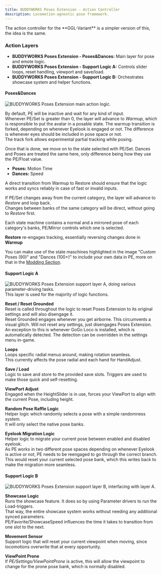 ---
title: BUDDYWORKS Poses Extension - Action Controller
description: Locomotion-agnostic pose framework.
---

<Aside>The action controller for the **GGL-Variant** is a simpler version of this, the idea is the same.</Aside>

### Action Layers

- **BUDDYWORKS Poses Extension - Poses&Dances:** Main layer for pose and emote logic.
- **BUDDYWORKS Poses Extension - Support Logic A:** Controls slider loops, reset handling, viewport and save/load.
- **BUDDYWORKS Poses Extension - Support Logic B:** Orchestrates showcase system and helper functions.


#### Poses&Dances
![BUDDYWORKS Poses Extension main action logic.](./img/003.webp)  

By default, PE will be inactive and wait for any kind of input.  
Whenever PE/Set is greater than 0, the layer will advance to *Warmup*, which is responsible to put the avatar in a posable state. The warmup transition is forked, depending on whenever Eyelook is engaged or not. The difference is whenever eyes should be included in pose space or not.  
The track fork allows experimental partial tracking while posing.

Once that is done, we move on to the state selected with PE/Set. Dances and Poses are treated the same here, only difference being how they use the PE/Float value.
- **Poses:** Motion Time
- **Dances:** Speed

A direct transition from Warmup to Restore should ensure that the logic works and syncs reliably in case of fast or invalid inputs.

If PE/Set changes away from the current category, the layer will advance to *Restore* and loop back.  
Changes between banks of the same category will be direct, without going to *Restore* first.  

Each state machine contains a normal and a mirrored pose of each category's banks, PE/Mirror controls which one is selected.

**Restore** re-engages tracking, essentially reversing changes done in **Warmup**

You can make use of the state maschines highlighted in the image "Custom Poses (90)" and "Dances (100+)" to include your own data in PE, more on that in the [Modding Section](/posesextension/modding).

#### Support Logic A
![BUDDYWORKS Poses Extension support layer A, doing various parameter-driving tasks.](./img/004.webp)  
This layer is used for the majority of logic functions.

**Reset / Reset Grounded**  
Reset is called throughout the logic to reset Poses Extension to its original settings and will also disengage it.  
Reset Grounded engages whenever you get airborne. This circumvents a visual glitch. Will not reset any settings, just disengages Poses Extension. An exception to this is whenever GoGo Loco is installed, which is automatically detected. The detection can be overridden in the settings menu in-game.

**Loops**  
Loops specific radial menus around, making rotation seamless.  
This currently affects the pose radial and each hand for HandAdjust.

**Save / Load**  
Logic to save and store to the provided save slots.
Triggers are used to make those quick and self-resetting.

**ViewPort Adjust**  
Engaged when the HeightSlider is in use, forces your ViewPort to align with the current Pose, including height.

**Random Pose Raffle Logic**  
Helper logic which randomly selects a pose with a simple randomness system.  
It will only select the native pose banks.

**Eyelook Migration Logic**  
Helper logic to migrate your current pose between enabled and disabled eyelook.  
As PE works in two different pose spaces depending on whenever Eyelook is active or not, PE needs to be reengaged to go through the correct branch. This would reset your current selected pose bank, which this writes back to make the migration more seamless.

#### Support Logic B
![BUDDYWORKS Poses Extension support layer B, interfacing with layer A.](./img/005.webp) 

**Showcase Logic**  
Runs the showcase feature. It does so by using Parameter drivers to run the Load-triggers.  
That way, the entire showcase system works without needing any additional synced parameters.  
PE/Favorite/ShowcaseSpeed influences the time it takes to transition from one slot to the next.

**Movement Sensor**  
Support logic that will reset your current viewpoint when moving, since locomotions overwrite that at every opportunity.

**ViewPoint Prone**  
If *PE/Settings/ViewPointProne* is active, this will allow the viewpoint to change for the prone pose bank, which is normally disabled.
